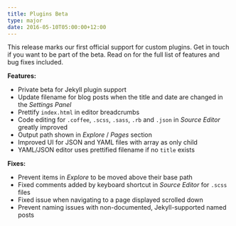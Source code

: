 ```yaml
---
title: Plugins Beta
type: major
date: 2016-05-10T05:00:00+12:00
---
```


This release marks our first official support for custom plugins. Get in touch if you want to be part of the beta. Read on for the full list of features and bug fixes included.

**Features:**

* Private beta for Jekyll plugin support
* Update filename for blog posts when the title and date are changed in the *Settings Panel*
* Prettify `index.html` in editor breadcrumbs
* Code editing for `.coffee`, `.scss`, `.sass`, `.rb` and `.json` in *Source Editor* greatly improved
* Output path shown in *Explore* / *Pages* section
* Improved UI for JSON and YAML files with array as only child
* YAML/JSON editor uses prettified filename if no `title` exists

**Fixes:**

* Prevent items in *Explore* to be moved above their base path
* Fixed comments added by keyboard shortcut in *Source Editor* for `.scss` files
* Fixed issue when navigating to a page displayed scrolled down
* Prevent naming issues with non-documented, Jekyll-supported named posts
